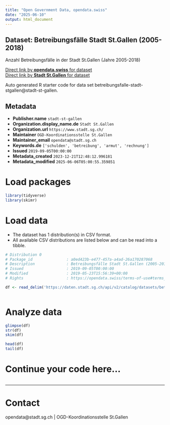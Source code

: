 ```yaml
---
title: "Open Government Data, opendata.swiss"
date: "2025-06-10"
output: html_document
---
```


## Dataset: Betreibungsfälle Stadt St.Gallen (2005-2018)

Anzahl Betreibungsfälle in der Stadt St.Gallen (Jahre 2005-2018)

[Direct link by **opendata.swiss** for dataset](https://opendata.swiss/de/dataset/betreibungsfalle-stadt-st-gallen-2005-2018)<br>
[Direct link by **Stadt St.Gallen** for dataset](https://daten.stadt.sg.ch/explore/dataset/betreibungsfalle-stadt-stgallen/)

Auto generated R starter code for data set betreibungsfalle-stadt-stgallen@stadt-st-gallen.

## Metadata

- **Publisher.name** `stadt-st-gallen`
- **Organization.display_name.de** `Stadt St.Gallen`
- **Organization.url** `https://www.stadt.sg.ch/`
- **Maintainer** `OGD-Koordinationsstelle St.Gallen`
- **Maintainer_email** `opendata@stadt.sg.ch`
- **Keywords.de** `['schulden', 'betreibung', 'armut', 'rechnung']`
- **Issued** `2019-09-05T00:00:00`
- **Metadata_created** `2023-12-21T12:48:12.996181`
- **Metadata_modified** `2025-06-06T05:00:55.359851`


# Load packages

```r

library(tidyverse)
library(skimr)

```

# Load data

-   The dataset has 1 distribution(s) in CSV format.
-   All available CSV distributions are listed below and can be read into a tibble.

```r

# Distribution 0
# Package_id               : a0ed423b-e477-457a-a4ad-26a170287068
# Description              : Betreibungsfälle Stadt St.Gallen (2005-2018) (csv)
# Issued                   : 2019-09-05T00:00:00
# Modified                 : 2019-05-23T15:56:39+00:00
# Rights                   : https://opendata.swiss/terms-of-use#terms_by

df <- read_delim('https://daten.stadt.sg.ch/api/v2/catalog/datasets/betreibungsfalle-stadt-stgallen/exports/csv?use_labels=true')



```

# Analyze data

```r

glimpse(df)
str(df)
skim(df)

head(df)
tail(df)

```

# Continue your code here...

```r

```

------------------------------------------------------------------------

# Contact

opendata@stadt.sg.ch | OGD-Koordinationsstelle St.Gallen
